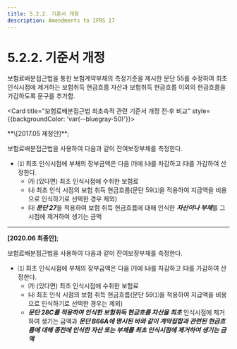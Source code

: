 ```yaml
---
title: 5.2.2. 기준서 개정
description: Amendments to IFRS 17
---
```


# 5.2.2. 기준서 개정

보험료배분접근법을 통한 보험계약부채의 측정기준을 제시한 문단 55를 수정하여 최초인식시점에 제거하는 보험취득 현금흐름 자산과 보험취득 현금흐름 이외의 현금흐름을 가감하도록 문구를 추가함.

<Card title="보험료배분접근법 최초측적 관련 기준서 개정 전·후 비교" style={{backgroundColor: 'var(--bluegray-50)'}}>

<Accordion activeIndex={[]}>
<AccordionTab header="55">
**\[2017.05 제정안]**;

보험료배분접근법을 사용하여 다음과 같이 잔여보장부채를 측정한다.

* ⑴ 최초 인식시점에 부채의 장부금액은 다음 ㈎에 ㈏를 차감하고 ㈐를 가감하여 산정한다.
  * ㈎ (있다면) 최초 인식시점에 수취한 보험료
  * ㈏ 최초 인식 시점의 보험 취득 현금흐름(문단 59⑴을 적용하여 지급액을 비용으로 인식하기로 선택한 경우 제외)
  * ㈐ ***문단 27***을 적용하여 보험 취득 현금흐름에 대해 인식한 ***자산이나 부채***를 그 시점에 제거하여 생기는 금액

---

**\[2020.06 최종안]**;

보험료배분접근법을 사용하여 다음과 같이 잔여보장부채를 측정한다.

* ⑴ 최초 인식시점에 부채의 장부금액은 다음 ㈎에 ㈏를 차감하고 ㈐를 가감하여 산정한다.
  * ㈎ (있다면) 최초 인식시점에 수취한 보험료
  * ㈏ 최초 인식 시점의 보험 취득 현금흐름(문단 59⑴을 적용하여 지급액을 비용으로 인식하기로 선택한 경우는 제외)
  * ***문단 28C를 적용하여 인식한 보험취득 현금흐름 자산을 최초*** 인식시점에 제거하여 생기는 금액과 ***문단 B66A에 명시된 바와 같이 계약집합과 관련된 현금흐름에 대해 종전에 인식한 자산 또는 부채를 최초 인식시점에 제거하여 생기는 금액***
</AccordionTab>
</Accordion>
</Card>
